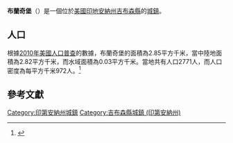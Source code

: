 {{noteTA
|G1=USState
|G2=地名
|G3=Unit
}}
{{Infobox settlement
|name            = 布蘭奇堡
|native_name = Fort Branch
|settlement_type          = [[鎮|城鎮]]
|image_skyline            = Fort Branch, Indiana.jpg
|imagesize                = 250px
|image_map                = Gibson County Indiana Incorporated and Unincorporated areas Fort Branch Highlighted 1824250.svg
|mapsize                  = 250px
|subdivision_type         = [[世界政區索引|國家]]
|subdivision_type1        = [[美国州份|州份]]
|subdivision_type2        = [[印地安納州行政區劃|縣]]
|subdivision_name         = [[美国|美国]]
|subdivision_name1        = [[印地安納州|印地安納州]]
|subdivision_name2        = [[吉布森縣_(印地安納州)|吉布森縣]]
|elevation_ft             = 449
|elevation_m              = 137
|timezone                 = [[北美东部时区|CST]]
|area_total_km2           = 2.85
|area_land_km2            = 2.82
|area_water_km2           = 0.03
|area_total_sq_mi         = 
|area_land_sq_mi          = 
|area_water_sq_mi         = 
|population_as_of         = [[2010年美國人口普查|2010]]
|population_footnotes     = 
|population_total         = 2771
|population_density_km2   = auto
|population_density_sq_mi = auto
|utc_offset               = -5
|coordinates              = {{coord|38|14|49|N|87|34|34|W|display=inline,title}}
| coor_pinpoint           = 
| coordinates_footnotes   = 
|timezone_DST             = EDT
|utc_offset_DST           = -4
|postal_code_type         = [[美國郵區編號|郵區編號]]
|postal_code              = 47648
|area_code                = {{link-en|电话区号812|Area code 812|812}}
|blank_name = [[地名信息系统|GNIS ID]]
|blank_info = 434683<ref name="GNIS">{{cite gnis|434683|Fort Branch}}</ref>
}}
'''布蘭奇堡'''（{{lang-en|Fort Branch}}）是一個位於[[美國|美國]][[印地安納州|印地安納州]][[吉布森縣_(印地安納州)|吉布森縣]]的[[鎮|城鎮]]。

== 人口 ==
根據[[2010年美國人口普查|2010年美國人口普查]]的數據，布蘭奇堡的面積為2.85平方千米，當中陸地面積為2.82平方千米，而水域面積為0.03平方千米。當地共有人口2771人，而人口密度為每平方千米972人。<ref name="GR8">{{cite web|url=http://factfinder2.census.gov|publisher=[[美国人口调查局|美国人口调查局]]|accessdate=2011-05-14|title=American FactFinder|archive-date=2013-09-11|archive-url=https://web.archive.org/web/20130911234518/http://factfinder2.census.gov/|dead-url=no}}</ref>

== 參考文獻 ==
{{reflist}}
{{吉布森縣 (印地安納州)}}
{{Indiana-geo-stub}}
{{DEFAULTSORT:Fort Branch, Indiana}}
[[Category:印第安納州城鎮|Category:印第安納州城鎮]]
[[Category:吉布森縣城鎮_(印第安納州)|Category:吉布森縣城鎮 (印第安納州)]]